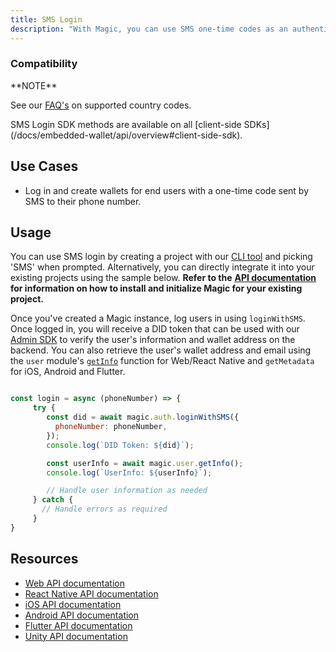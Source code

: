 ```yaml
---
title: SMS Login
description: "With Magic, you can use SMS one-time codes as an authentication mechanism, giving users a simple way to log in using their phones."
---
```


### Compatibility

<Note>
**NOTE**

See our [FAQ's](/docs/home/faq#questions-around-sms) on supported country codes.

</Note>
SMS Login SDK methods are available on all [client-side SDKs](/docs/embedded-wallet/api/overview#client-side-sdk).

## Use Cases

- Log in and create wallets for end users with a one-time code sent by SMS to their phone number.

## Usage

You can use SMS login by creating a project with our [CLI tool](/docs/home/quickstart) and picking 'SMS' when prompted. Alternatively, you can directly integrate it into your existing projects using the sample below. **Refer to the** [**API documentation**](/docs/embedded-wallet/api/overview) **for information on how to install and initialize Magic for your existing project.**

Once you've created a Magic instance, log users in using `loginWithSMS`. Once logged in, you will receive a DID token that can be used with our [Admin SDK](/docs/embedded-wallet/api/server-side-sdks/node#token-module) to verify the user's information and wallet address on the backend. You can also retrieve the user's wallet address and email using the `user` module's [`getInfo`](/docs/embedded-wallet/api/client-side-sdks/web#getinfo) function for Web/React Native and `getMetadata` for iOS, Android and Flutter.

```Javascript Javascript

const login = async (phoneNumber) => {
     try {
        const did = await magic.auth.loginWithSMS({
          phoneNumber: phoneNumber,
        });
        console.log(`DID Token: ${did}`);

        const userInfo = await magic.user.getInfo();
        console.log(`UserInfo: ${userInfo}`);

⁠        // Handle user information as needed
     } catch {
       // Handle errors as required
     }
}
```

## Resources

- [Web API documentation](/docs/embedded-wallet/api/client-side-sdks/web#loginwithsms)
- [React Native API documentation](/docs/embedded-wallet/api/client-side-sdks/react-native#loginwithsms)
- [iOS API documentation](/docs/embedded-wallet/api/client-side-sdks/ios#loginwithsms)
- [Android API documentation](/docs/embedded-wallet/api/client-side-sdks/android#loginwithsms)
- [Flutter API documentation](/docs/embedded-wallet/api/client-side-sdks/flutter#loginwithsms)
- [Unity API documentation](/docs/embedded-wallet/api/client-side-sdks/unity#loginwithsms)

